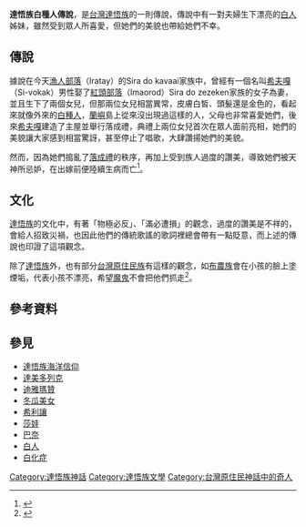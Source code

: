 '''達悟族白種人傳說'''，是[[台灣|台灣]][[達悟族|達悟族]]的一則傳說，傳說中有一對夫婦生下漂亮的[[白人|白人]]姊妹，雖然受到眾人所喜愛，但她們的美貌也帶給她們不幸。

==傳說==
據說在今天[[紅頭村|漁人部落]]（Iratay）的Sira do kavaai家族中，曾經有一個名叫[[希夫嘎|希夫嘎]]（Si-vokak）男性娶了[[紅頭村|紅頭部落]]（Imaorod）Sira do zezeken家族的女子為妻，並且生下了兩個女兒，但那兩位女兒相當異常，皮膚白皙、頭髮還是金色的，看起來就像外來的[[白人|白種人]]，[[蘭嶼|蘭嶼]]島上從來沒出現過這樣的人，父母也非常喜愛她們，後來[[希夫嘎|希夫嘎]]建造了主屋並舉行落成禮，典禮上兩位女兒首次在眾人面前亮相，她們的美貌讓大家感到相當驚訝，甚至停止了唱歌，大肆讚揚她們的美貌。

然而，因為她們搗亂了[[落成禮|落成禮]]的秩序，再加上受到族人過度的讚美，導致她們被天神所忌妒，在出嫁前便陸續生病而亡<ref name="雅美族史篇">{{cite web|author=余光弘|title=臺灣原住民史-雅美族史篇|url=https://www.taaze.tw/goods/11100039739.html|publisher=國史館台灣文獻館|isbn=9789570231410|accessdate=1998-12-01}}</ref>。

==文化==
[[達悟族|達悟族]]的文化中，有著「物極必反」、「滿必遭損」的觀念，過度的讚美是不祥的，會給人招致災禍，也因此他們的傳統歌謠的歌詞裡總會帶有一點貶意，而上述的傳說也印證了這項觀念。

除了[[達悟族|達悟族]]外，也有部分[[台灣原住民族|台灣原住民族]]有這樣的觀念，如[[布農族|布農族]]會在小孩的臉上塗煙垢，代表小孩不漂亮，希望[[魔鬼|魔鬼]]不會把他們抓走<ref name="達悟族神話與傳說">{{cite web|author=達西烏拉彎‧畢馬|title=達悟族神話與傳說|url=https://www.books.com.tw/products/0010232852|publisher=晨星|isbn=9574554791|accessdate=2003-09-01}}</ref>。
==參考資料==
{{reflist|2}}

==參見==
{{div col|2}}
*[[達悟族海洋信仰|達悟族海洋信仰]]
*[[達美多列克|達美多列克]]
*[[迪雅瑪贊|迪雅瑪贊]]
*[[冬瓜美女|冬瓜美女]]
*[[希利讓|希利讓]]
*[[莎娃|莎娃]]
*[[巴奈_(傳說)|巴奈]]
*[[白人|白人]]
*[[白化症|白化症]]
{{div col end}}

{{Myth-stub}}
{{達悟族神話}}
[[Category:達悟族神話|Category:達悟族神話]]
[[Category:達悟族文學|Category:達悟族文學]]
[[Category:台灣原住民神話中的奇人|Category:台灣原住民神話中的奇人]]
